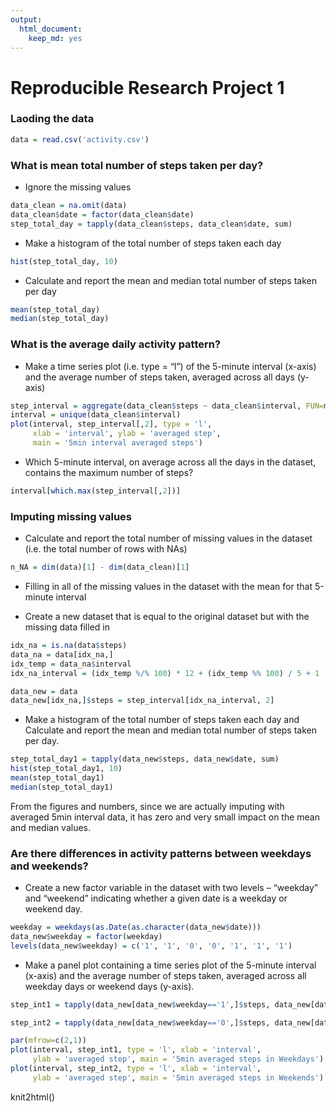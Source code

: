 ```yaml
---
output:
  html_document:
    keep_md: yes
---
```

Reproducible Research Project 1
==================================

### Laoding the data 

```r
data = read.csv('activity.csv')
```

### What is mean total number of steps taken per day?

- Ignore the missing values 

```r
data_clean = na.omit(data)
data_clean$date = factor(data_clean$date)
step_total_day = tapply(data_clean$steps, data_clean$date, sum)
```

- Make a histogram of the total number of steps taken each day

```r
hist(step_total_day, 10)
```

- Calculate and report the mean and median total number of steps taken per day

```r
mean(step_total_day)
median(step_total_day)
```

### What is the average daily activity pattern?

- Make a time series plot (i.e. type = "l") of the 5-minute interval (x-axis) and the average number of steps taken, averaged across all days (y-axis)

```r
step_interval = aggregate(data_clean$steps ~ data_clean$interval, FUN=mean)
interval = unique(data_clean$interval)
plot(interval, step_interval[,2], type = 'l', 
     xlab = 'interval', ylab = 'averaged step', 
     main = '5min interval averaged steps')
```

- Which 5-minute interval, on average across all the days in the dataset, contains the maximum number of steps?

```r
interval[which.max(step_interval[,2])]
```

### Imputing missing values
- Calculate and report the total number of missing values in the dataset (i.e. the total number of rows with NAs)

```r
n_NA = dim(data)[1] - dim(data_clean)[1]
```

- Filling in all of the missing values in the dataset with the mean for that 5-minute interval

- Create a new dataset that is equal to the original dataset but with the missing data filled in

```r
idx_na = is.na(data$steps)
data_na = data[idx_na,]
idx_temp = data_na$interval
idx_na_interval = (idx_temp %/% 100) * 12 + (idx_temp %% 100) / 5 + 1

data_new = data
data_new[idx_na,]$steps = step_interval[idx_na_interval, 2]
```

- Make a histogram of the total number of steps taken each day and Calculate and report the mean and median total number of steps taken per day. 

```r
step_total_day1 = tapply(data_new$steps, data_new$date, sum)
hist(step_total_day1, 10)
mean(step_total_day1)
median(step_total_day1)
```

From the figures and numbers, since we are actually imputing with averaged 5min interval data, it has zero and very small impact on the mean and median values.

### Are there differences in activity patterns between weekdays and weekends?

- Create a new factor variable in the dataset with two levels – “weekday” and “weekend” indicating whether a given date is a weekday or weekend day.

```r
weekday = weekdays(as.Date(as.character(data_new$date)))
data_new$weekday = factor(weekday)
levels(data_new$weekday) = c('1', '1', '0', '0', '1', '1', '1')
```

- Make a panel plot containing a time series plot of the 5-minute interval (x-axis) and the average number of steps taken, averaged across all weekday days or weekend days (y-axis).

```r
step_int1 = tapply(data_new[data_new$weekday=='1',]$steps, data_new[data_new$weekday=='1',]$interval, FUN=mean)

step_int2 = tapply(data_new[data_new$weekday=='0',]$steps, data_new[data_new$weekday=='0',]$interval, FUN=mean)

par(mfrow=c(2,1))
plot(interval, step_int1, type = 'l', xlab = 'interval', 
     ylab = 'averaged step', main = '5min averaged steps in Weekdays')
plot(interval, step_int2, type = 'l', xlab = 'interval', 
     ylab = 'averaged step', main = '5min averaged steps in Weekends')
```

knit2html()
